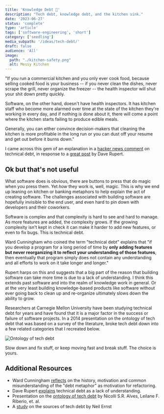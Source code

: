 ```yaml
---
title: 'Knowledge Debt 💸'
description: "Tech debt, knowledge debt, and the kitchen sink."
date: '2023-06-27'
status: 'complete'
type: 'article'
tags: ['software-engineering', 'short']
category: ['seedling']
media_subpath: '/ideas/tech-debt/'
draft: false
audience: 'All'
image:
  path: "./kitchen-safety.png"
  alt: Messy Kitchen
---
```


"If you run a commercial kitchen and you only ever cook food, because selling cooked food is your business -- if you never clean the dishes, never scrape the grill, never organize the freezer -- the health inspector will shut your shit down pretty quickly.

Software, on the other hand, doesn't have health inspectors. It has kitchen staff who become more alarmed over time at the state of the kitchen they're working in every day, and if nothing is done about it, there will come a point where the kitchen starts failing to produce edible meals.

Generally, you can either convince decision-makers that cleaning the kitchen is more profitable in the long run or you can dust off your resume and get out before it burns down."

I came across this gem of an explanation in a [hacker news comment](https://news.ycombinator.com/item?id=25008587) on technical debt, in response to a [great post](https://daverupert.com/2020/11/technical-debt-as-a-lack-of-understanding/) by Dave Rupert.

## Ok but that's not useful

What software does is obvious, there are buttons to press that do magic when you press them. Yet _how_ they work is, well, magic. This is why we end up leaning on kitchen or banking metaphors to help explain the act of creating software. The challenges associated with building software are hopefully invisible to the end user, and even hard to pin down with developers and their coworkers.

Software is complex and that complexity is hard to see and hard to manage. As more features are added, the complexity grows. If the growing complexity isn't kept in check it can make it harder to add new features, or even to fix bugs. This is technical debt.

Ward Cunningham who coined the term "technical debt" explains that "if you develop a program for a long period of time by **only adding features but never reorganizing it to reflect your understanding of those features**, then eventually that program simply does not contain any understanding and all efforts to work on it take longer and longer."

Rupert harps on this and suggests that a big part of the reason that building software can take more time is due to a lack of understanding. I think this extends past software and into the realm of knowledge work in general. Or at the very least building knowledge-based products like software without ever going back to clean up and re-organize ultimately slows down the ability to grow.

Researchers at Carnegie Mellon University have been studying technical debt for years and have found that it is a major factor in the success or failure of software projects. In a 2014 presentation on the ontology of tech debt that was based on a survey of the literature, broke tech debt down into a few related categories that I recreated below.

![Ontology of tech debt](tech-debt-ontology.png)

Slow down and fix stuff, or keep moving fast and break stuff. The choice is yours.

## Additional Resources

- Ward Cunningham [reflects](https://www.youtube.com/watch?v=pqeJFYwnkjE) on the history, motivation and common misunderstanding of the "debt metaphor" as motivation for refactoring.
- Dave Rupert [explains](https://daverupert.com/2020/11/technical-debt-as-a-lack-of-understanding/) technical debt as a lack of understanding.
- Presentation on the [ontology of tech debt](https://resources.sei.cmu.edu/library/asset-view.cfm?assetID=516144) by Nicolli S.R. Alves, Leilane F. Riberio, et. al.
- A [study](https://insights.sei.cmu.edu/blog/a-field-study-of-technical-debt/) on the sources of tech debt by Neil Ernst